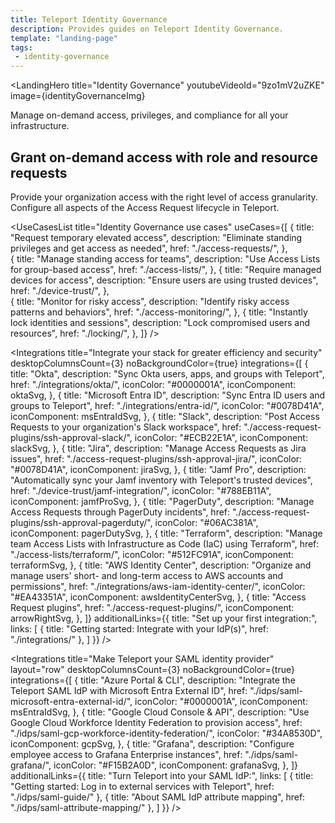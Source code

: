 ```yaml
---
title: Teleport Identity Governance
description: Provides guides on Teleport Identity Governance.
template: "landing-page"
tags:
 - identity-governance
---
```




<LandingHero
  title="Identity Governance"
  youtubeVideoId="9zo1mV2uZKE"
  image={identityGovernanceImg}
>
  Manage on-demand access, privileges, and compliance for all your infrastructure.

  ## Grant on-demand access with role and resource requests
  Provide your organization access with the right level of access granularity. Configure all aspects of the Access Request lifecycle in Teleport.
</LandingHero>

<UseCasesList
  title="Identity Governance use cases"
  useCases={[
    {
      title: "Request temporary elevated access",
      description: "Eliminate standing privileges and get access as needed",
      href: "./access-requests/",
    },  
    {
      title: "Manage standing access for teams",
      description: "Use Access Lists for group-based access",
      href: "./access-lists/",
    },
    {
      title: "Require managed devices for access",
      description: "Ensure users are using trusted devices",
      href: "./device-trust/",
    },  
    {
      title: "Monitor for risky access",
      description: "Identify risky access patterns and behaviors",
      href: "./access-monitoring/",
    },
    {
      title: "Instantly lock identities and sessions",
      description: "Lock compromised users and resources",
      href: "./locking/",
    },
  ]}
/>

<Integrations
  title="Integrate your stack for greater efficiency and security"
  desktopColumnsCount={3}
  noBackgroundColor={true}
  integrations={[
    {
      title: "Okta",
      description: "Sync Okta users, apps, and groups with Teleport",
      href: "./integrations/okta/",
      iconColor: "#0000001A",
      iconComponent: oktaSvg,
    },
    {
      title: "Microsoft Entra ID",
      description: "Sync Entra ID users and groups to Teleport",
      href: "./integrations/entra-id/",
      iconColor: "#0078D41A",
      iconComponent: msEntraIdSvg,
    },
    {
      title: "Slack",
      description: "Post Access Requests to your organization's Slack workspace",
      href: "./access-request-plugins/ssh-approval-slack/",
      iconColor: "#ECB22E1A",
      iconComponent: slackSvg,
    },
    {
      title: "Jira",
      description: "Manage Access Requests as Jira issues",
      href: "./access-request-plugins/ssh-approval-jira/",
      iconColor: "#0078D41A",
      iconComponent: jiraSvg,
    },
    {
      title: "Jamf Pro",
      description: "Automatically sync your Jamf inventory with Teleport's trusted devices",
      href: "./device-trust/jamf-integration/",
      iconColor: "#788EB11A",
      iconComponent: jamfProSvg,
    },
    {
      title: "PagerDuty",
      description: "Manage Access Requests through PagerDuty incidents",
      href: "./access-request-plugins/ssh-approval-pagerduty/",
      iconColor: "#06AC381A",
      iconComponent: pagerDutySvg,
    },
    {
      title: "Terraform",
      description: "Manage team Access Lists with Infrastructure as Code (IaC) using Terraform",
      href: "./access-lists/terraform/",
      iconColor: "#512FC91A",
      iconComponent: terraformSvg,
    },
    {
      title: "AWS Identity Center",
      description: "Organize and manage users' short- and long-term access to AWS accounts and permissions",
      href: "./integrations/aws-iam-identity-center/",
      iconColor: "#EA43351A",
      iconComponent: awsIdentityCenterSvg,
    },
    {
      title: "Access Request plugins",
      href: "./access-request-plugins/",
      iconComponent: arrowRightSvg,
    },
  ]}
    additionalLinks={{
      title: "Set up your first integration:",
      links: [
        {
          title: "Getting started: Integrate with your IdP(s)",
          href: "./integrations/"
        },
      ]
  }}
/>

<Integrations
  title="Make Teleport your SAML identity provider"
  layout="row"
  desktopColumnsCount={3}
  noBackgroundColor={true}
  integrations={[
    {
      title: "Azure Portal & CLI",
      description: "Integrate the Teleport SAML IdP with Microsoft Entra External ID",
      href: "./idps/saml-microsoft-entra-external-id/",
      iconColor: "#0000001A",
      iconComponent: msEntraIdSvg,
    },
    {
      title: "Google Cloud Console & API",
      description: "Use Google Cloud Workforce Identity Federation to provision access",
      href: "./idps/saml-gcp-workforce-identity-federation/",
      iconColor: "#34A8530D",
      iconComponent: gcpSvg,
    },
    {
      title: "Grafana",
      description: "Configure employee access to Grafana Enterprise instances",
      href: "./idps/saml-grafana/",
      iconColor: "#F15B2A0D",
      iconComponent: grafanaSvg,
    },
  ]}
  additionalLinks={{
    title: "Turn Teleport into your SAML IdP:",
    links: [
      {
        title: "Getting started: Log in to external services with Teleport",
        href: "./idps/saml-guide/"
      },
      {
        title: "About SAML IdP attribute mapping",
        href: "./idps/saml-attribute-mapping/"
      },
    ]
  }}
/>

